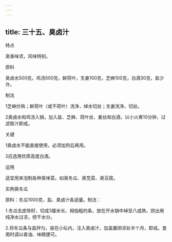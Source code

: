 ```yaml
---
---
---
```

title: 三十五、臭卤汁
---






特点

臭香味浓，风味特别。

原料

臭卤水500克，鸡汤500克，鲜荷叶，生姜100克，芝麻100克，白酒30克，盐少许。



制法

1芝麻炒熟；鲜荷叶（或干荷叶）洗净，焯水切丝；生姜洗净，切丝。

2臭卤水和鸡汤入锅，加入盐、芝麻、荷叶丝、姜丝和白酒，以小火煮10分钟，过滤取汁即成。

关键

1臭卤水不能直接使用，必须加热后再用。

2应选用优质高度白酒。

运用

适宜用来泡制各种臭味菜。如臭冬瓜、臭苋菜、臭豆腐。

实例臭冬瓜

原料：冬瓜1000克，盐、臭卤汁各适量。制法：

1.冬瓜去皮除籽，切成3厘米长、拇指粗的条，放在开水锅中焯至八成熟，捞出用纯净水过凉，控干水分。

2.将冬瓜条与盐拌匀，装在小坛内，注入臭卤汁，加盖置阴凉处半个月，即成。食用时调以香油、味精便可。